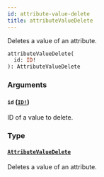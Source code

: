 ```yaml
---
id: attribute-value-delete
title: attributeValueDelete
---
```


Deletes a value of an attribute.

```graphql
attributeValueDelete(
  id: ID!
): AttributeValueDelete

```

### Arguments

#### `id` ([`ID!`](/docs/developer/api-reference/scalars/id))

ID of a value to delete.

### Type

#### [`AttributeValueDelete`](/docs/developer/api-reference/objects/attribute-value-delete)

Deletes a value of an attribute.
